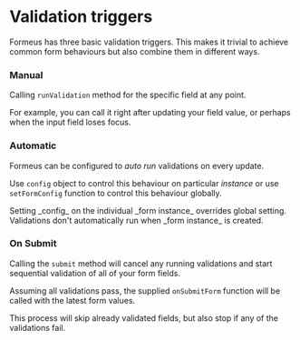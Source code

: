 
# Validation triggers

Formeus has three basic validation triggers. This makes it trivial to
achieve common form behaviours but also combine them in different ways.

### Manual

Calling `runValidation` method for the specific field at any point.

For example, you can call it right after updating your field value, or perhaps when
the input field loses focus.

### Automatic

Formeus can be configured to _auto run_ validations on every update.

Use `config` object to control this behaviour on particular _instance_ or use
`setFormConfig` function to control this behaviour globally.

<Callout type="info" emoji="ℹ️">
  Setting _config_ on the individual _form instance_ overrides global setting.
</Callout>

<Callout type="info" emoji="ℹ️">
  Validations don't automatically run when _form instance_ is created.
</Callout>

### On Submit

Calling the `submit` method will cancel any running validations and start sequential validation of all of your form fields.

Assuming all validations pass, the supplied `onSubmitForm` function will be called with the latest form values.

This process will skip already validated fields, but also stop if any of the validations fail.
